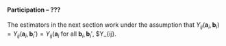 
#### Participation -- ???

 The estimators in the next section work under the assumption that $Y_{ij}(\mathbf{a}_i, \mathbf{b}_i) = Y_{ij}(\mathbf{a}_i, \mathbf{b}_i') = Y_{ij}(\mathbf{a}_i$ for all $\mathbf{b}_i, \mathbf{b}_i'$, $Y_{ij}.